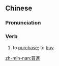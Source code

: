 {{also|买进}}
==Chinese==
{{zh-forms|s=买进}}

===Pronunciation===
{{zh-pron
|m=mǎijìn
|mn=bé-chìn/bóe-chìn
|cat=v
}}

===Verb===
{{zh-verb}}

# to [[purchase]]; to [[buy]]

[[zh-min-nan:買進]]